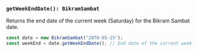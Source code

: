 ### `getWeekEndDate(): BikramSambat`

Returns the end date of the current week (Saturday) for the Bikram Sambat date.

```jsx
const date = new BikramSambat("2078-05-15");
const weekEnd = date.getWeekEndDate(); // End date of the current week
```
